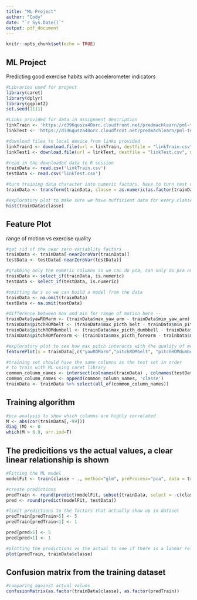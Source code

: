 ```yaml
---
title: "ML Project"
author: "Cody"
date: "`r Sys.Date()`"
output: pdf_document
---
```


```r
knitr::opts_chunk$set(echo = TRUE)
```

## ML Project

Predicting good exercise habits with accelerometer indicators

```r
#Libraries used for project
library(caret)
library(dplyr)
library(ggplot2)
set.seed(1111)

#Links provided for data in assignment description
linkTrain <- 'https://d396qusza40orc.cloudfront.net/predmachlearn/pml-training.csv'
linkTest <- 'https://d396qusza40orc.cloudfront.net/predmachlearn/pml-testing.csv'

#download files to local device from links provided
linkTrain1 <- download.file(url = linkTrain, destfile = "linkTrain.csv", method = "curl")
linkTest1 <- download.file(url = linkTest, destfile = "linkTest.csv", method = "curl")

#read in the downloaded data to R session
trainData <- read.csv('linkTrain.csv')
testData <- read.csv('linkTest.csv')

#turn training data character into numeric factors, have to turn rest of classe sets into factors too
trainData <- transform(trainData, classe = as.numeric(as.factor(trainData$classe)))

#exploratory plot to make sure we have sufficient data for every classe type
hist(trainData$classe)
```

## Feature Plot

range of motion vs exercise quality

```r
#get rid of the near zero variablity factors
trainData <- trainData[-nearZeroVar(trainData)]
testData <- testData[-nearZeroVar(testData)]

#grabbing only the numeric columns so we can do pca, can only do pca on numeric matricies to allow inversion
trainData <- select_if(trainData, is.numeric)
testData <- select_if(testData, is.numeric)

#omitting Na's so we can build a model from the data
trainData <- na.omit(trainData)
testData <- na.omit(testData)

#difference between max and min for range of motion here --
trainData$yawROMarm <- (trainData$max_yaw_arm - trainData$min_yaw_arm)
trainData$pitchROMbelt <- (trainData$max_picth_belt - trainData$min_pitch_belt)
trainData$pitchROMdumbell <- (trainData$max_picth_dumbbell - trainData$min_pitch_dumbbell)
trainData$pitchROMforearm <- (trainData$max_picth_forearm - trainData$min_pitch_forearm)

#exploratory plot to see how max pitch interacts with the quality of movement
featurePlot(x = trainData[,c("yawROMarm","pitchROMbelt", "pitchROMdumbell", "pitchROMforearm")], y = trainData$classe, plot = "pairs")

#training set should have the same columns as the test set in order
# to train with ML using caret library
common_column_names <- intersect(colnames(trainData) , colnames(testData))
common_column_names <- append(common_column_names, 'classe')
trainData <- trainData %>% select(all_of(common_column_names))

```

## Training algorithm

```r
#pca analysis to show which columns are highly correlated
M <- abs(cor(trainData[,-99]))
diag (M) <- 0 
which(M > 0.9, arr.ind=T)
```

## The predicitions vs the actual values, a clear linear relationship is shown

```r
#Fitting the ML model
modelFit <- train(classe ~ ., method="glm", preProcess="pca", data = trainData)

#create predictions
predTrain <- round(predict(modelFit, subset(trainData, select = -c(classe))))
pred <- round(predict(modelFit, testData))

#limit predictions to the factors that actually show up in dataset 
predTrain[predTrain>5] <- 5
predTrain[predTrain<1] <- 1

pred[pred>5] <- 5
pred[pred<1] <- 1

#plotting the predictions vs the actual to see if there is a linear relationship
plot(predTrain, trainData$classe)
```
## Confusion matrix from the training dataset

```r
#comparing against actual values
confusionMatrix(as.factor(trainData$classe), as.factor(predTrain))
```

